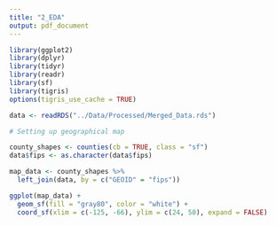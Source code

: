 ```yaml
---
title: "2_EDA"
output: pdf_document
---
```


```r

library(ggplot2)
library(dplyr)
library(tidyr)
library(readr)
library(sf)
library(tigris)
options(tigris_use_cache = TRUE)

data <- readRDS("../Data/Processed/Merged_Data.rds")

```

```r

# Setting up geographical map

county_shapes <- counties(cb = TRUE, class = "sf")
data$fips <- as.character(data$fips)

map_data <- county_shapes %>%
  left_join(data, by = c("GEOID" = "fips"))

ggplot(map_data) +
  geom_sf(fill = "gray80", color = "white") +
  coord_sf(xlim = c(-125, -66), ylim = c(24, 50), expand = FALSE)




```